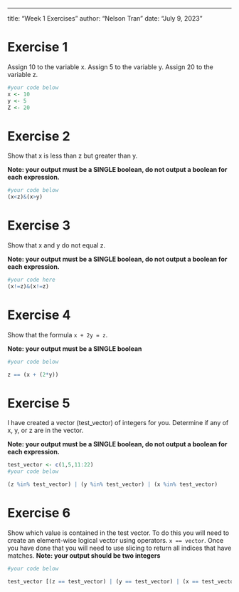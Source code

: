 ---
title: "Week 1 Exercises"
author: "Nelson Tran"
date: "July 9, 2023"


# Exercise 1
Assign 10 to the variable x. Assign 5 to the variable y. Assign 20 to the variable z.

```r
#your code below
x <- 10
y <- 5
Z <- 20

```


# Exercise 2
Show that x is less than z but greater than y.

**Note: your output must be a SINGLE boolean, do not output a boolean for each expression.**

```r
#your code below
(x<z)&(x>y)

```

# Exercise 3
Show that x and y do not equal z. 

**Note: your output must be a SINGLE boolean, do not output a boolean for each expression.**

```r
#your code here
(x!=z)&(x!=z)

```


# Exercise 4
Show that the formula `x + 2y = z`. 

**Note: your output must be a SINGLE boolean**

```r
#your code below

z == (x + (2*y))

```

# Exercise 5
I have created a vector (test_vector) of integers for you. Determine if any of x, y, or z are in the vector. 

**Note: your output must be a SINGLE boolean, do not output a boolean for each expression.**


```r
test_vector <- c(1,5,11:22)
#your code below

(z %in% test_vector) | (y %in% test_vector) | (x %in% test_vector)

```

# Exercise 6
Show which value is contained in the test vector. To do this you will need to create an element-wise logical vector using operators. `x == vector`. Once you have done that you will need to use slicing to return all indices that have matches.
**Note: your output should be two integers**

```r
#your code below

test_vector [(z == test_vector) | (y == test_vector) | (x == test_vector)]

```